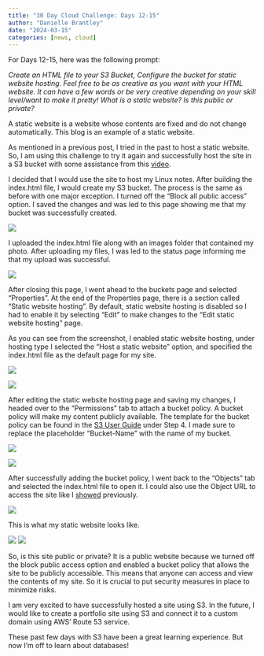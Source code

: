 ```yaml
---
title: "30 Day Cloud Challenge: Days 12-15"
author: "Danielle Brantley"
date: "2024-03-15"
categories: [news, cloud]
---
```


For Days 12-15, here was the following prompt:

*Create an HTML file to your S3 Bucket, Configure the bucket for static website hosting. Feel free to be as creative as you want with your HTML website. It can have a few words or be very creative depending on your skill level/want to make it pretty! What is a static website? Is this public or private?*

A static website is a website whose contents are fixed and do not change automatically. This blog is an example of a static website.

As mentioned in a previous post, I tried in the past to host a static website. So, I am using this challenge to try it again and successfully host the site in a S3 bucket with some assistance from this [video](https://www.youtube.com/watch?v=sCQwEVhCvTg){target="_blank"}.

I decided that I would use the site to host my Linux notes. After building the index.html file, I would create my S3 bucket. The process is the same as before with one major exception. I turned off the "Block all public access" option. I saved the changes and was led to this page showing me that my bucket was successfully created.

![](images/create_s3bucket.png)

I uploaded the index.html file along with an images folder that contained my photo. After uploading my files, I was led to the status page informing me that my upload was successful.

![](images/upload_files.png)

After closing this page, I went ahead to the buckets page and selected "Properties". At the end of the Properties page, there is a section called "Static website hosting". By default, static website hosting is disabled so I had to enable it by selecting "Edit" to make changes to the "Edit static website hosting" page.

As you can see from the screenshot, I enabled static website hosting, under hosting type I selected the "Host a static website" option, and specified the index.html file as the default page for my site.

![](images/static_hosting.png)

![](images/edit_static_hosting.png)

After editing the static website hosting page and saving my changes, I headed over to the "Permissions" tab to attach a bucket policy. A bucket policy will make my content publicly available. The template for the bucket policy can be found in the [S3 User Guide](https://docs.aws.amazon.com/AmazonS3/latest/userguide/HostingWebsiteOnS3Setup.html#step5-upload-index-doc){target="_blank"} under Step 4. I made sure to replace the placeholder "Bucket-Name" with the name of my bucket.

![](images/properties.png)

![](images/bucket_policy.png)

After successfully adding the bucket policy, I went back to the "Objects" tab and selected the index.html file to open it. I could also use the Object URL to access the site like I [showed](https://mycloudyfuture.com/posts/p7-s3_privacy_settings/p7){target="_blank"} previously.

![](images/html_page.png)

This is what my static website looks like.

![](images/brantley_static_site-1.png) ![](images/brantley_static_site-2.png)

So, is this site public or private? It is a public website because we turned off the block public access option and enabled a bucket policy that allows the site to be publicly accessible. This means that anyone can access and view the contents of my site. So it is crucial to put security measures in place to minimize risks.

I am very excited to have successfully hosted a site using S3. In the future, I would like to create a portfolio site using S3 and connect it to a custom domain using AWS' Route 53 service.

These past few days with S3 have been a great learning experience. But now I'm off to learn about databases!
